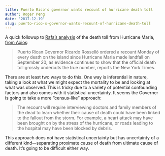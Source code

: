 ```yaml
---
title: Puerto Rico's governor wants recount of hurricane death toll
author: Roger Peng
date: '2017-12-19'
slug: puerto-rico-s-governor-wants-recount-of-hurricane-death-toll
---
```


A quick followup to [Rafa's analysis](https://simplystatistics.org/2017/12/03/data-do-not-agree-with-hurricane-official-death-count/) of the death toll from Hurricane Maria, [from Axios](https://www.axios.com/puerto-rico-governor-calls-for-a-recount-of-hurricane-death-toll-2518381352.html):

> Puerto Rican Governor Ricardo Rosselló ordered a recount Monday of every death on the island since Hurricane Maria made landfall on September 20, as evidence continues to show that the official death toll grossly undercuts the true number, reports the New York Times.

There are at least two ways to do this. One way is inferential in nature, taking a look at what we might expect the mortality to be and looking at what was observed. This is tricky due to a variety of potential confounding factors and also comes with it statistical uncertainty. It seems the Governer is going to take a more "census-like" approach:

> The recount will require interviewing doctors and family members of the dead to learn whether their cause of death could have been linked to the fallout from the storm. For example, a heart attack may have been brought on by the stress of the hurricane, or roads leading to the hospital may have been blocked by debris.

This approach does not have statistical uncertainty but has uncertainty of a different kind---separating proximate cause of death from ultimate cause of death. It's going to be difficult either way.
